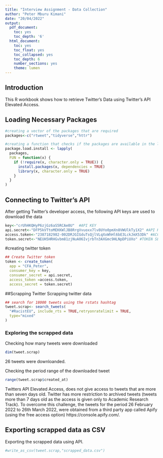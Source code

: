 ---
title: "Interview Assignment - Data Collection"
author: "Peter Mburu Kimani"
date: "20/04/2022"
output:
  pdf_document:
    toc: yes
    toc_depth: '6'
  html_document:
    toc: yes
    toc_float: yes
    toc_collapsed: yes
    toc_depth: 6
    number_sections: yes
    theme: lumen
---
## Introduction 
This R workbook shows how to retrieve Twitter's Data using Twitter's API Elevated Access. 


## Loading Necessary Packages

```{r}
#creating a vector of the packages that are required
packages<-c("rtweet","tidyverse","httr")

#creating a function that checks if the packages are available in the library, if not they are loaded from CRAN
package.load.install <- lapply(
  packages,
  FUN = function(x) {
    if (!require(x, character.only = TRUE)) {
      install.packages(x, dependencies = TRUE)
      library(x, character.only = TRUE)
    }
  }
)
```


## Connecting to Twitter's API
After getting Twitter's developer access, the following API keys are used to download the data 
```{r}
key<-"crUhHKQHyP6zjGz6aS5RCAe0U"  #API KEY 
api.secret<-"DFP5kVTtoMEKKWlJB8RrgVvuoxx7lv8UYo0pmXn8VWUlkTy1X2" #API KEYSECRET
access.token<-"2387182982-002DRJGIGduTsQjlVLqXxWhHl6bE3LckJmX53Dk" #ACCESS TOKEN
token.secret<-"NEUH5HRHGvbm81zjNuA06IvjrbTn3AXGmc9HLNpDPiUXo" #TOKEN SECRET
```

#creating twitter token 
```{r}
## Create Twitter token
token <- create_token(
  app = "CFA_Peter",
  consumer_key = key,
  consumer_secret = api.secret,
  access_token =access.token,
  access_secret = token.secret)
```


##Scrapping Twitter 
Scrapping twitter data
```{r}
## search for 18000 tweets using the rstats hashtag
tweet.scrap<- search_tweets(
  "#RacistEU", include_rts = TRUE,retryonratelimit = TRUE,
  type="mixed"
)


```

### Exploring the scrapped data 
Checking how many tweets were downloaded

```{r}
dim(tweet.scrap)
```
26 tweets were downloanded. 

Checking the period range of the downloaded tweet 
```{r}
range(tweet.scrap$created_at)
```
Twitters API Elevated Access, does not give access to tweets that are more than seven days old. Twitter has more restriction to archived tweets (tweets more than 7 days old as the access is given only to Academic Research Track). To overcome this challenge, the tweets for the period 26 February 2022 to 26th March 2022, were obtained from a third party app called Apify (using the free access option) https://console.apify.com/. 

## Exporting scrapped data as CSV
Exporting the scrapped data using API. 
```{r}
#write_as_csv(tweet.scrap,"scrapped_data.csv")
```




